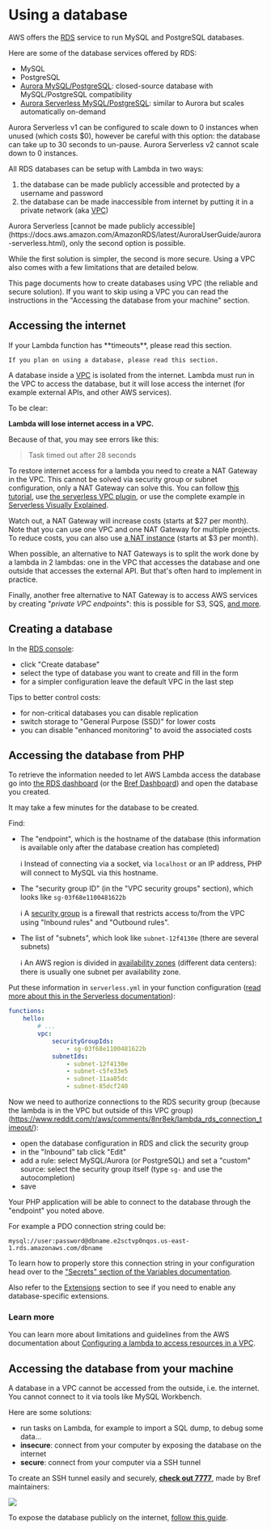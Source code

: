

# Using a database

AWS offers the [RDS](https://aws.amazon.com/rds/) service to run MySQL and PostgreSQL databases.

Here are some of the database services offered by RDS:

- MySQL
- PostgreSQL
- [Aurora MySQL/PostgreSQL](https://aws.amazon.com/rds/aurora/): closed-source database with MySQL/PostgreSQL compatibility
- [Aurora Serverless MySQL/PostgreSQL](https://aws.amazon.com/rds/aurora/serverless/): similar to Aurora but scales automatically on-demand

<Callout>
    Aurora Serverless v1 can be configured to scale down to 0 instances when unused (which costs $0), however be careful with this option: the database can take up to 30 seconds to un-pause. Aurora Serverless v2 cannot scale down to 0 instances.
</Callout>

All RDS databases can be setup with Lambda in two ways:

1. the database can be made publicly accessible and protected by a username and password
2. the database can be made inaccessible from internet by putting it in a private network (aka [VPC](https://aws.amazon.com/vpc/))

<Callout>
    Aurora Serverless [cannot be made publicly accessible](https://docs.aws.amazon.com/AmazonRDS/latest/AuroraUserGuide/aurora-serverless.html), only the second option is possible.
</Callout>

While the first solution is simpler, the second is more secure. Using a VPC also comes with a few limitations that are detailed below.

This page documents how to create databases using VPC (the reliable and secure solution). If you want to skip using a VPC you can read the instructions in the "Accessing the database from your machine" section.

## Accessing the internet

<Callout type="warning">
    If your Lambda function has **timeouts**, please read this section.

    If you plan on using a database, please read this section.
</Callout>

A database inside a [VPC](https://aws.amazon.com/vpc/) is isolated from the internet. Lambda must run in the VPC to access the database, but it will lose access the internet (for example external APIs, and other AWS services).

To be clear:

**Lambda will lose internet access in a VPC.**

Because of that, you may see errors like this:

> Task timed out after 28 seconds

To restore internet access for a lambda you need to create a NAT Gateway in the VPC. This cannot be solved via security group or subnet configuration, only a NAT Gateway can solve this. You can follow [this tutorial](https://medium.com/@philippholly/aws-lambda-enable-outgoing-internet-access-within-vpc-8dd250e11e12), use [the serverless VPC plugin](https://github.com/smoketurner/serverless-vpc-plugin), or use the complete example in [Serverless Visually Explained](https://serverless-visually-explained.com/).

Watch out, a NAT Gateway will increase costs (starts at $27 per month). Note that you can use one VPC and one NAT Gateway for multiple projects. To reduce costs, you can also use [a NAT instance](https://fck-nat.dev/) (starts at $3 per month).

When possible, an alternative to NAT Gateways is to split the work done by a lambda in 2 lambdas: one in the VPC that accesses the database and one outside that accesses the external API. But that's often hard to implement in practice.

Finally, another free alternative to NAT Gateway is to access AWS services by creating "*private VPC endpoints*": this is possible for S3, SQS, [and more](https://docs.aws.amazon.com/en_pv/vpc/latest/userguide/vpc-endpoints-access.html).

## Creating a database

In the [RDS console](https://console.aws.amazon.com/rds/home):

- click "Create database"
- select the type of database you want to create and fill in the form
- for a simpler configuration leave the default VPC in the last step

Tips to better control costs:

- for non-critical databases you can disable replication
- switch storage to "General Purpose (SSD)" for lower costs
- you can disable "enhanced monitoring" to avoid the associated costs

## Accessing the database from PHP

To retrieve the information needed to let AWS Lambda access the database go into [the RDS dashboard](https://console.aws.amazon.com/rds/home#databases:) (or the [Bref Dashboard](https://dashboard.bref.sh/?ref=bref)) and open the database you created.

<Callout>
    It may take a few minutes for the database to be created.
</Callout>

Find:

- The "endpoint", which is the hostname of the database (this information is available only after the database creation has completed)

    ℹ️ Instead of connecting via a socket, via `localhost` or an IP address, PHP will connect to MySQL via this hostname.
- The "security group ID" (in the "VPC security groups" section), which looks like `sg-03f68e1100481622b`

    ℹ️ A [security group](https://docs.aws.amazon.com/vpc/latest/userguide/VPC_SecurityGroups.html) is a firewall that restricts access to/from the VPC using "Inbound rules" and "Outbound rules".
- The list of "subnets", which look like `subnet-12f4130e` (there are several subnets)

    ℹ️ An AWS region is divided in [availability zones](https://docs.aws.amazon.com/AWSEC2/latest/UserGuide/using-regions-availability-zones.html) (different data centers): there is usually one subnet per availability zone.

Put these information in `serverless.yml` in your function configuration ([read more about this in the Serverless documentation](https://serverless.com/framework/docs/providers/aws/guide/functions/#vpc-configuration)):

```yml filename="serverless.yml"
functions:
    hello:
        # ...
        vpc:
            securityGroupIds:
                - sg-03f68e1100481622b
            subnetIds:
                - subnet-12f4130e
                - subnet-c5fe33e5
                - subnet-11aa85dc
                - subnet-85dcf240
```

Now we need to authorize connections to the RDS security group (because the lambda is in the VPC but outside of this VPC group) (https://www.reddit.com/r/aws/comments/8nr8ek/lambda_rds_connection_timeout/):

- open the database configuration in RDS and click the security group
- in the "Inbound" tab click "Edit"
- add a rule: select MySQL/Aurora (or PostgreSQL) and set a "custom" source: select the security group itself (type `sg-` and use the autocompletion)
- save

Your PHP application will be able to connect to the database through the "endpoint" you noted above.

For example a PDO connection string could be:

```
mysql://user:password@dbname.e2sctvp0nqos.us-east-1.rds.amazonaws.com/dbname
```

To learn how to properly store this connection string in your configuration head over to the ["Secrets" section of the Variables documentation](/docs/environment/variables.mdx#secrets).

Also refer to the [Extensions](/docs/environment/php.mdx#extensions) section to see if you need to enable any database-specific extensions.

### Learn more

You can learn more about limitations and guidelines from the AWS documentation about [Configuring a lambda to access resources in a VPC](https://docs.aws.amazon.com/lambda/latest/dg/vpc.html).

## Accessing the database from your machine

A database in a VPC cannot be accessed from the outside, i.e. the internet. You cannot connect to it via tools like MySQL Workbench.

Here are some solutions:

- run tasks on Lambda, for example to import a SQL dump, to debug some data…
- **insecure**: connect from your computer by exposing the database on the internet
- **secure**: connect from your computer via a SSH tunnel

To create an SSH tunnel easily and securely, **[check out 7777](https://port7777.com/?utm_source=bref)**, made by Bref maintainers:

[![](https://port7777.com/img/7777-social.png)](https://port7777.com/?utm_source=bref)

To expose the database publicly on the internet, [follow this guide](database-public.md).

